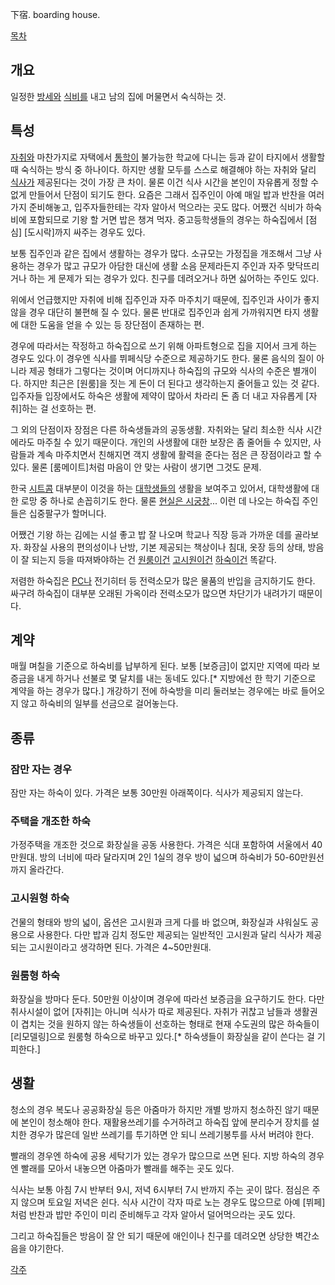 下宿. boarding house.

[[목차]]
== 개요 ==
일정한 [[방세]]와 [[식비]]를 내고 남의 집에 머물면서 숙식하는 것. 
== 특성 ==
[[자취]]와 마찬가지로 자택에서 [[통학]]이 불가능한 학교에 다니는 등과 같이 타지에서 생활할 때 숙식하는 방식 중 하나이다. 하지만 생활 모두를 스스로 해결해야 하는 자취와 달리 [[식사]]가 제공된다는 것이 가장 큰 차이. 물론 이건 식사 시간을 본인이 자유롭게 정할 수 없게 만들어서 단점이 되기도 한다. 요즘은 그래서 집주인이 아예 매일 밥과 반찬을 여러 가지 준비해놓고, 입주자들한테는 각자 알아서 먹으라는 곳도 많다. 어쨌건 식비가 하숙비에 포함되므로 기왕 할 거면 밥은 챙겨 먹자. 중고등학생들의 경우는 하숙집에서 [점심] [도시락]까지 싸주는 경우도 있다.

보통 집주인과 같은 집에서 생활하는 경우가 많다. 소규모는 가정집을 개조해서 그냥 사용하는 경우가 많고 규모가 아담한 대신에 생활 소음 문제라든지 주인과 자주 맞닥뜨리거나 하는 게 문제가 되는 경우가 있다. 친구를 데려오거나 하면 싫어하는 주인도 있다. 

위에서 언급했지만 자취에 비해 집주인과 자주 마주치기 때문에, 집주인과 사이가 좋지 않을 경우 대단히 불편해 질 수 있다. 물론 반대로 집주인과 쉽게 가까워지면 타지 생활에 대한 도움을 얻을 수 있는 등 장단점이 존재하는 편.

경우에 따라서는 작정하고 하숙집으로 쓰기 위해 아파트형으로 집을 지어서 크게 하는 경우도 있다.이 경우엔 식사를 뷔페식당 수준으로 제공하기도 한다. 물론 음식의 질이 아니라 제공 형태가 그렇다는 것이며 어디까지나 하숙집의 규모와 식사의 수준은 별개이다. 하지만 최근은 [원룸]을 짓는 게 돈이 더 된다고 생각하는지 줄어들고 있는 것 같다. 입주자들 입장에서도 하숙은 생활에 제약이 많아서 차라리 돈 좀 더 내고 자유롭게 [자취]하는 걸 선호하는 편.

그 외의 단점이자 장점은 다른 하숙생들과의 공동생활. 자취와는 달리 최소한 식사 시간에라도 마주칠 수 있기 때문이다. 개인의 사생활에 대한 보장은 좀 줄어들 수 있지만, 사람들과 계속 마주치면서 친해지면 객지 생활에 활력을 준다는 점은 큰 장점이라고 할 수 있다. 물론 [룸메이트]처럼 마음이 안 맞는 사람이 생기면 그것도 문제.

한국 [[시트콤]] 대부분이 이것을 하는 [[대학생]]들의 생활을 보여주고 있어서, 대학생활에 대한 로망 중 하나로 손꼽히기도 한다. 물론 [[현실은 시궁창]]... 이런 데 나오는 하숙집 주인들은 십중팔구가 할머니다. 

어쨌건 기왕 하는 김에는 시설 좋고 밥 잘 나오며 학교나 직장 등과 가까운 데를 골라보자. 화장실 사용의 편의성이나 난방, 기본 제공되는 책상이나 침대, 옷장 등의 상태, 방음이 잘 되는지 등을 따져봐야하는 건 [[원룸]]이건 [[고시원]]이건 [[하숙]]이건 똑같다.

저렴한 하숙집은 [[PC]]나 전기히터 등 전력소모가 많은 물품의 반입을 금지하기도 한다. 싸구려 하숙집이 대부분 오래된 가옥이라 전력소모가 많으면 차단기가 내려가기 때문이다.  

== 계약 ==
매월 며칠을 기준으로 하숙비를 납부하게 된다. 보통 [보증금]이 없지만 지역에 따라 보증금을 내게 하거나 선불로 몇 달치를 내는 동네도 있다.[* 지방에선 한 학기 기준으로 계약을 하는 경우가 많다.] 개강하기 전에 하숙방을 미리 둘러보는 경우에는 바로 들어오지 않고 하숙비의 일부를 선금으로 걸어놓는다.
== 종류 ==
=== 잠만 자는 경우 ===
잠만 자는 하숙이 있다. 가격은 보통 30만원 아래쪽이다. 식사가 제공되지 않는다.
=== 주택을 개조한 하숙 ===
가정주택을 개조한 것으로 화장실을 공동 사용한다. 가격은 식대 포함하여 서울에서 40만원대. 방의 너비에 따라 달라지며 2인 1실의 경우 방이 넓으며 하숙비가 50-60만원선까지 올라간다.
=== 고시원형 하숙 ===
건물의 형태와 방의 넓이, 옵션은 고시원과 크게 다를 바 없으며, 화장실과 샤워실도 공용으로 사용한다. 다만 밥과 김치 정도만 제공되는 일반적인 고시원과 달리 식사가 제공되는 고시원이라고 생각하면 된다. 가격은 4~50만원대.
=== 원룸형 하숙 ===
화장실을 방마다 둔다. 50만원 이상이며 경우에 따라선 보증금을 요구하기도 한다. 다만 취사시설이 없어 [자취]는 아니며 식사가 따로 제공된다. 자취가 귀찮고 남들과 생활권이 겹치는 것을 원하지 않는 하숙생들이 선호하는 형태로 현재 수도권의 많은 하숙들이 [리모델링]으로 원룸형 하숙으로 바꾸고 있다.[* 하숙생들이 화장실을 같이 쓴다는 걸 기피한다.]
== 생활 ==
청소의 경우 복도나 공공화장실 등은 아줌마가 하지만 개별 방까지 청소하진 않기 때문에 본인이 청소해야 한다. 재활용쓰레기를 수거하려고 하숙집 앞에 분리수거 장치를 설치한 경우가 많은데 일반 쓰레기를 투기하면 안 되니 쓰레기봉투를 사서 버려야 한다.

빨래의 경우엔 하숙에 공용 세탁기가 있는 경우가 많으므로 쓰면 된다. 지방 하숙의 경우엔 빨래를 모아서 내놓으면 아줌마가 빨래를 해주는 곳도 있다.

식사는 보통 아침 7시 반부터 9시, 저녁 6시부터 7시 반까지 주는 곳이 많다. 점심은 주지 않으며 토요일 저녁은 쉰다. 식사 시간이 각자 따로 노는 경우도 많으므로 아예 [뷔페]처럼 반찬과 밥만 주인이 미리 준비해두고 각자 알아서 덜어먹으라는 곳도 있다.

그리고 하숙집들은 방음이 잘 안 되기 때문에 애인이나 친구를 데려오면 상당한 벽간소음을 야기한다.

[[각주]]

